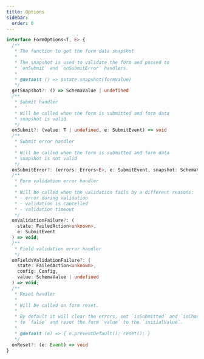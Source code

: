 ```yaml
---
title: Options
sidebar:
  order: 0
---
```


```typescript
interface FormOptions<T, E> {
  /**
   * The function to get the form data snapshot
   * 
   * The snapshot is used to validate the form and passed to
   * `onSubmit` and `onSubmitError` handlers.
   * 
   * @default () => $state.snapshot(formValue)
   */
  getSnapshot?: () => SchemaValue | undefined
  /**
   * Submit handler
   * 
   * Will be called when the form is submitted and form data
   * snapshot is valid
   */
  onSubmit?: (value: T | undefined, e: SubmitEvent) => void
  /**
   * Submit error handler
   * 
   * Will be called when the form is submitted and form data
   * snapshot is not valid
   */
  onSubmitError?: (errors: Errors<E>, e: SubmitEvent, snapshot: SchemaValue | undefined) => void
  /**
   * Form validation error handler
   *
   * Will be called when the validation fails by a different reasons:
   * - error during validation
   * - validation is cancelled
   * - validation timeout
   */
  onValidationFailure?: (
    state: FailedAction<unknown>,
    e: SubmitEvent
  ) => void;
  /**
   * Field validation error handler
   */
  onFieldsValidationFailure?: (
    state: FailedAction<unknown>,
    config: Config,
    value: SchemaValue | undefined
  ) => void;
  /**
   * Reset handler
   *
   * Will be called on form reset.
   *
   * By default it will clear the errors, set `isSubmitted` and `isChanged` state
   * to `false` and reset the form `value` to the `initialValue`.
   *
   * @default (e) => { e.preventDefault(); reset(); }
   */
  onReset?: (e: Event) => void
}
```
